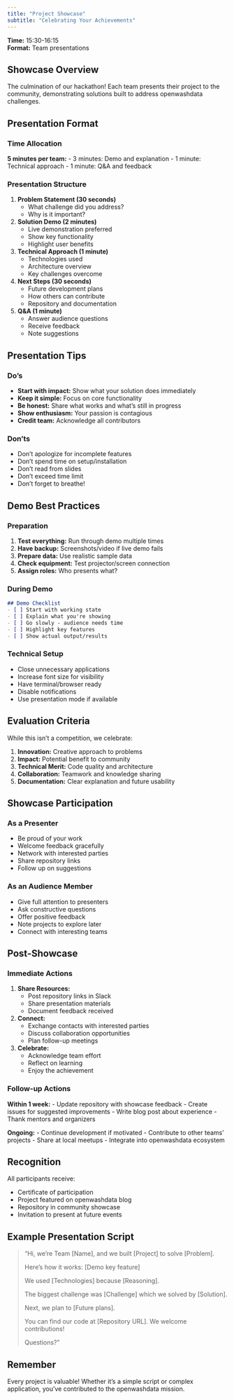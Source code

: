 ```yaml
---
title: "Project Showcase"
subtitle: "Celebrating Your Achievements"
---
```


**Time:** 15:30-16:15  
**Format:** Team presentations

## Showcase Overview

The culmination of our hackathon! Each team presents their project to the community, demonstrating solutions built to address openwashdata challenges.

## Presentation Format

### Time Allocation

**5 minutes per team:**
- 3 minutes: Demo and explanation
- 1 minute: Technical approach
- 1 minute: Q&A and feedback

### Presentation Structure

1. **Problem Statement (30 seconds)**
   - What challenge did you address?
   - Why is it important?

2. **Solution Demo (2 minutes)**
   - Live demonstration preferred
   - Show key functionality
   - Highlight user benefits

3. **Technical Approach (1 minute)**
   - Technologies used
   - Architecture overview
   - Key challenges overcome

4. **Next Steps (30 seconds)**
   - Future development plans
   - How others can contribute
   - Repository and documentation

5. **Q&A (1 minute)**
   - Answer audience questions
   - Receive feedback
   - Note suggestions

## Presentation Tips

### Do's

- **Start with impact:** Show what your solution does immediately
- **Keep it simple:** Focus on core functionality
- **Be honest:** Share what works and what's still in progress
- **Show enthusiasm:** Your passion is contagious
- **Credit team:** Acknowledge all contributors

### Don'ts

- Don't apologize for incomplete features
- Don't spend time on setup/installation
- Don't read from slides
- Don't exceed time limit
- Don't forget to breathe!

## Demo Best Practices

### Preparation

1. **Test everything:** Run through demo multiple times
2. **Have backup:** Screenshots/video if live demo fails
3. **Prepare data:** Use realistic sample data
4. **Check equipment:** Test projector/screen connection
5. **Assign roles:** Who presents what?

### During Demo

```markdown
## Demo Checklist
- [ ] Start with working state
- [ ] Explain what you're showing
- [ ] Go slowly - audience needs time
- [ ] Highlight key features
- [ ] Show actual output/results
```

### Technical Setup

- Close unnecessary applications
- Increase font size for visibility
- Have terminal/browser ready
- Disable notifications
- Use presentation mode if available

## Evaluation Criteria

While this isn't a competition, we celebrate:

1. **Innovation:** Creative approach to problems
2. **Impact:** Potential benefit to community
3. **Technical Merit:** Code quality and architecture
4. **Collaboration:** Teamwork and knowledge sharing
5. **Documentation:** Clear explanation and future usability

## Showcase Participation

### As a Presenter

- Be proud of your work
- Welcome feedback gracefully
- Network with interested parties
- Share repository links
- Follow up on suggestions

### As an Audience Member

- Give full attention to presenters
- Ask constructive questions
- Offer positive feedback
- Note projects to explore later
- Connect with interesting teams

## Post-Showcase

### Immediate Actions

1. **Share Resources:**
   - Post repository links in Slack
   - Share presentation materials
   - Document feedback received

2. **Connect:**
   - Exchange contacts with interested parties
   - Discuss collaboration opportunities
   - Plan follow-up meetings

3. **Celebrate:**
   - Acknowledge team effort
   - Reflect on learning
   - Enjoy the achievement

### Follow-up Actions

**Within 1 week:**
- Update repository with showcase feedback
- Create issues for suggested improvements
- Write blog post about experience
- Thank mentors and organizers

**Ongoing:**
- Continue development if motivated
- Contribute to other teams' projects
- Share at local meetups
- Integrate into openwashdata ecosystem

## Recognition

All participants receive:

- Certificate of participation
- Project featured on openwashdata blog
- Repository in community showcase
- Invitation to present at future events

## Example Presentation Script

> "Hi, we're Team [Name], and we built [Project] to solve [Problem].
> 
> Here's how it works: [Demo key feature]
> 
> We used [Technologies] because [Reasoning].
> 
> The biggest challenge was [Challenge] which we solved by [Solution].
> 
> Next, we plan to [Future plans].
> 
> You can find our code at [Repository URL]. We welcome contributions!
> 
> Questions?"

::: {.callout-note}
## Remember
Every project is valuable! Whether it's a simple script or complex application, you've contributed to the openwashdata mission.
:::